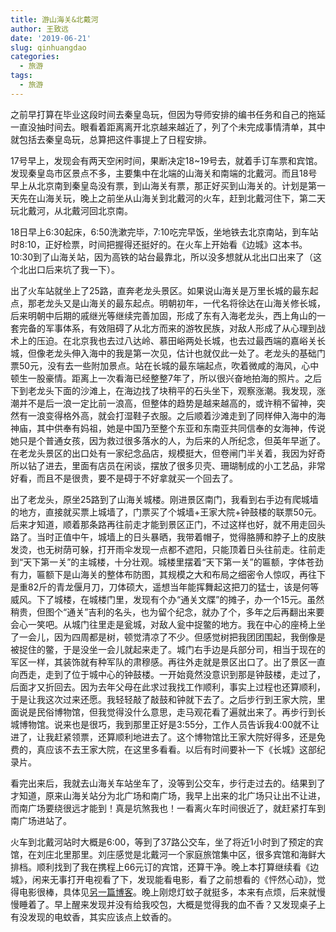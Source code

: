 ```yaml
---
title: 游山海关&北戴河
author: 王致远
date: '2019-06-21'
slug: qinhuangdao
categories:
  - 旅游
tags:
  - 旅游
---
```


之前早打算在毕业这段时间去秦皇岛玩，但因为导师安排的编书任务和自己的拖延一直没抽时间去。眼看着距离离开北京越来越近了，列了个未完成事情清单，其中就包括去秦皇岛玩，总算把这件事提上了日程安排。

17号早上，发现会有两天空闲时间，果断决定18~19号去，就着手订车票和宾馆。发现秦皇岛市区景点不多，主要集中在北端的山海关和南端的北戴河。而且18号早上从北京南到秦皇岛没有票，到山海关有票，那正好买到山海关的。计划是第一天先在山海关玩，晚上之前坐从山海关到北戴河的火车，赶到北戴河住下，第二天玩北戴河，从北戴河回北京南。

18日早上6:30起床，6:50洗漱完毕，7:10吃完早饭，坐地铁去北京南站，到车站时8:10，正好检票，时间把握得还挺好的。在火车上开始看《边城》这本书。10:30到了山海关站，因为高铁的站台最靠北，所以没多想就从北出口出来了（这个北出口后来坑了我一下）。

出了火车站就坐上了25路，直奔老龙头景区。如果说山海关是万里长城的最东起点，那老龙头又是山海关的最东起点。明朝初年，一代名将徐达在山海关修长城，后来明朝中后期的戚继光等继续完善加固，形成了东有入海老龙头，西上角山的一套完备的军事体系，有效阻碍了从北方而来的游牧民族，对敌人形成了从心理到战术上的压迫。在北京我也去过八达岭、慕田峪两处长城，也去过最西端的嘉峪关长城，但像老龙头伸入海中的我是第一次见，估计也就仅此一处了。老龙头的基础门票50元，没有去一些附加景点。站在长城的最东端起点，吹着微咸的海风，心中顿生一股豪情。距离上一次看海已经整整7年了，所以很兴奋地拍海的照片。之后下到老龙头下面的沙滩上，在海边找了块稍平的石头坐下，观察涨潮。我发现，涨潮并不是后一浪一定比前一浪高，但整体的趋势是越来越高的，或许稍不留神，突然有一浪变得格外高，就会打湿鞋子衣服。之后顺着沙滩走到了同样伸入海中的海神庙，其中供奉有妈祖，她是中国乃至整个东亚和东南亚共同信奉的女海神，传说她只是个普通女孩，因为救过很多落水的人，为后来的人所纪念，但英年早逝了。在老龙头景区的出口处有一家纪念品店，规模挺大，但卷闸门半关着，我因为好奇所以钻了进去，里面有店员在闲谈，摆放了很多贝壳、珊瑚制成的小工艺品，非常好看，而且不是很贵，要不是碍于不好拿就买一个回去了。

出了老龙头，原坐25路到了山海关城楼。刚进景区南门，我看到右手边有爬城墙的地方，直接就买票上城墙了，门票买了个城墙+王家大院+钟鼓楼的联票50元。后来才知道，顺着那条路再往前走才能到景区正门，不过这样也好，就不用走回头路了。当时正值中午，城墙上的日头暴晒，我带着帽子，觉得胳膊和脖子上的皮肤发烫，也无树荫可躲，打开雨伞发现一点都不遮阳，只能顶着日头往前走。往前走到“天下第一关”的主城楼，十分壮观。城楼里摆着“天下第一关”的匾额，字体苍劲有力，匾额下是山海关的整体布防图，其规模之大和布局之细密令人惊叹，再往下是重82斤的青龙偃月刀，刀体硕大，遥想当年能挥舞起这把刀的猛士，该是何等威风。下了城楼，在城楼门里，发现有个办“通关文牒”的摊子，办一个15元。虽然稍贵，但图个“通关”吉利的名头，也为留个纪念，就办了个，多年之后再翻出来要会心一笑吧。从城门往里走是瓮城，对敌人瓮中捉鳖的地方。我在中心的座椅上坐了一会儿，因为四周都是树，顿觉清凉了不少。但感觉树把我团团围起，我倒像是被捉住的鳖，于是没坐一会儿就起来走了。城门右手边是兵部分司，相当于现在的军区一样，其装饰就有种军队的肃穆感。再往外走就是景区出口了。出了景区一直向西走，走到了位于城中心的钟鼓楼。一开始竟然没意识到那是钟鼓楼，走过了，后面才又折回去。因为去年父母在此求过我找工作顺利，事实上过程也还算顺利，于是让我这次过来还愿。我轻轻敲了敲鼓和钟就下去了。之后步行到王家大院，里面说是民俗博物馆，但我觉得没什么意思，走马观花看了遍就出来了。再步行到长城博物馆。说来也是很巧，我到那里正好是3:55分，工作人员告诉我4:00就不让进了，让我赶紧领票，还算顺利地进去了。这个博物馆比王家大院好得多，还是免费的，真应该不去王家大院，在这里多看看。以后有时间要补一下《长城》这部纪录片。

看完出来后，我就去山海关车站坐车了，没等到公交车，步行走过去的。结果到了才知道，原来山海关站分为北广场和南广场，我早上出来的北广场只让出不让进，而南广场要绕很远才能到！真是坑煞我也！一看离火车时间很近了，就赶紧打车到南广场进站了。

火车到北戴河站时大概是6:00，等到了37路公交车，坐了将近1小时到了预定的宾馆，在刘庄北里那里。刘庄感觉是北戴河一个家庭旅馆集中区，很多宾馆和海鲜大排档。顺利找到了我在携程上66元订的宾馆，还算干净。晚上本打算继续看《边城》，闲来无事打开电视看了下，发现能看电影，看了之前想看的《怦然心动》，觉得电影很棒，具体见[另一篇博客](https://www.wzyblog.top/post/2019/06/20/flipped/)。晚上刚熄灯蚊子就挺多，本来有点烦，后来就慢慢睡着了。早上醒来发现并没有给我咬包，大概是觉得我的血不香？又发现桌子上有没发现的电蚊香，其实应该点上蚊香的。